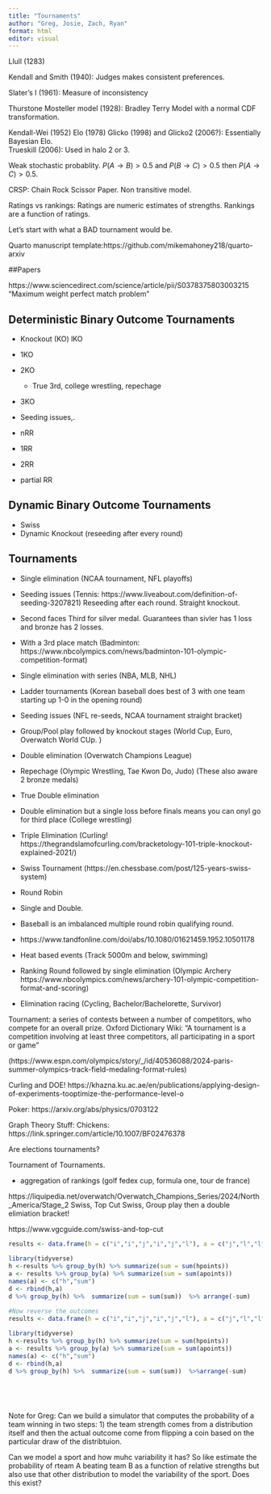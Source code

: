 ```yaml
---
title: "Tournaments"
author: "Greg, Josie, Zach, Ryan"
format: html
editor: visual
---
```


Llull (1283) 

Kendall and Smith (1940): Judges makes consistent preferences.  

Slater's I (1961): Measure of inconsistency

Thurstone Mosteller model (1928): Bradley Terry Model with a normal CDF transformation.  

Kendall-Wei (1952)
Elo (1978)
Glicko (1998) and Glicko2 (2006?): Essentially Bayesian Elo.  
Trueskill (2006): Used in halo 2 or 3.    

 
Weak stochastic probablity. $P(A \rightarrow B) > 0.5$  and $P(B \rightarrow C) > 0.5$ then $P(A \rightarrow C) > 0.5$.  

CRSP: Chain Rock Scissor Paper.  Non transitive model.  


Ratings vs rankings: Ratings are numeric estimates of strengths.  Rankings are a function of ratings.  

Let's start with what a BAD tournament would be.  

Quarto manuscript template:https://github.com/mikemahoney218/quarto-arxiv

##Papers 

https://www.sciencedirect.com/science/article/pii/S0378375803003215
"Maximum weight perfect match problem"

## Deterministic Binary Outcome Tournaments

 - Knockout (KO) lKO
  - 1KO
  - 2KO
      - True 3rd, college wrestling, repechage
  - 3KO
  - Seeding issues,.  

 - nRR 
  - 1RR
  - 2RR
  - partial RR
  
## Dynamic Binary Outcome Tournaments 

  - Swiss
  - Dynamic Knockout (reseeding after every round)

    
  

  

  

## Tournaments

 - Single elimination (NCAA tournament, NFL playoffs)
  - Seeding issues (Tennis: https://www.liveabout.com/definition-of-seeding-3207821)
   Reseeding after each round.  Straight knockout.  
  - Second faces Third for silver medal.  Guarantees than sivler has 1 loss and bronze has 2 losses.  
  - With a 3rd place match (Badminton: https://www.nbcolympics.com/news/badminton-101-olympic-competition-format)
  - Single elimination with series (NBA, MLB, NHL)
  - Ladder tournaments (Korean baseball does best of 3 with one team starting up 1-0 in the opening round)
  - Seeding issues (NFL re-seeds, NCAA tournament straight bracket)
  - Group/Pool play followed by knockout stages (World Cup, Euro, Overwatch World CUp. )
  
 - Double elimination (Overwatch Champions League)
  - Repechage (Olympic Wrestling, Tae Kwon Do, Judo) (These also aware 2 bronze medals)
  - True Double elimination
  - Double elimination but a single loss before finals means you can onyl go for third place (College wrestling)
  
  - Triple Elimination (Curling! https://thegrandslamofcurling.com/bracketology-101-triple-knockout-explained-2021/)
 
 - Swiss Tournament (https://en.chessbase.com/post/125-years-swiss-system)

 - Round Robin
  - Single and Double.  
  - Baseball is an imbalanced multiple round robin qualifying round. 
  
  - https://www.tandfonline.com/doi/abs/10.1080/01621459.1952.10501178
  
  
 
 - Heat based events (Track 5000m and below, swimming) 
 
 - Ranking Round followed by single elimination (Olympic Archery https://www.nbcolympics.com/news/archery-101-olympic-competition-format-and-scoring)
 
 - Elimination racing (Cycling, Bachelor/Bachelorette, Survivor)
 
 Tournament: a series of contests between a number of competitors, who compete for an overall prize. Oxford Dictionary
  Wiki: "A tournament is a competition involving at least three competitors, all participating in a sport or game"
 
 
 (https://www.espn.com/olympics/story/_/id/40536088/2024-paris-summer-olympics-track-field-medaling-format-rules)
 
 
Curling and DOE! https://khazna.ku.ac.ae/en/publications/applying-design-of-experiments-tooptimize-the-performance-level-o

Poker: https://arxiv.org/abs/physics/0703122

Graph Theory Stuff: 
Chickens: https://link.springer.com/article/10.1007/BF02476378


Are elections tournaments?  

Tournament of Tournaments.  


 - aggregation of rankings (golf fedex cup, formula one, tour de france)




https://liquipedia.net/overwatch/Overwatch_Champions_Series/2024/North_America/Stage_2
Swiss, Top Cut Swiss, Group play then a double elimiation bracket!

https://www.vgcguide.com/swiss-and-top-cut





```r
results <- data.frame(h = c("i","i","j","i","j","l"), a = c("j","l","l","k","k","k"), hpoints = c(3,3,3,1,1,1), apoints = c(0,0,0,1,1,1))
                
library(tidyverse)     
h <-results %>% group_by(h) %>% summarize(sum = sum(hpoints))  
a <- results %>% group_by(a) %>% summarize(sum = sum(apoints)) 
names(a) <- c("h","sum")
d <- rbind(h,a)
d %>% group_by(h) %>%  summarize(sum = sum(sum))  %>% arrange(-sum)

#Now reverse the outcomes
results <- data.frame(h = c("i","i","j","i","j","l"), a = c("j","l","l","k","k","k"), hpoints = c(0,0,0,1,1,1), apoints = c(3,3,3,1,1,1))
                
library(tidyverse)     
h <-results %>% group_by(h) %>% summarize(sum = sum(hpoints))  
a <- results %>% group_by(a) %>% summarize(sum = sum(apoints)) 
names(a) <- c("h","sum")
d <- rbind(h,a)
d %>% group_by(h) %>%  summarize(sum = sum(sum))  %>%arrange(-sum)


                 
                     
```


Note for Greg: 
Can we build a simulator that computes the probability of a team winning in two steps: 1) the team strength comes from a distribution itself and then the actual outcome come from flipping a coin based on the particular draw of the distribtuion.  

Can we model a sport and how muhc variability it has?  So like estimate the probability of rteam A beating team B as a function of relative strengths but also use that other distribution to model the variability of the sport.  Does this exist?  


